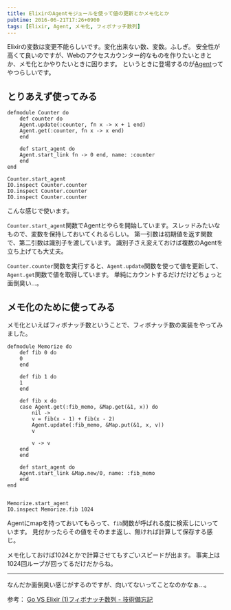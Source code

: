 ```yaml
---
title: ElixirのAgentモジュールを使って値の更新とかメモ化とか
pubtime: 2016-06-21T17:26+0900
tags: [Elixir, Agent, メモ化, フィボナッチ数列]
---
```


Elixirの変数は変更不能らしいです。変化出来ない数、変数。ふしぎ。
安全性が高くて良いのですが、Webのアクセスカウンター的なものを作りたいときとか、メモ化とかやりたいときに困ります。
というときに登場するのが[Agent](http://elixir-lang.org/docs/stable/elixir/Agent.html)ってやつらしいです。

## とりあえず使ってみる
```
defmodule Counter do
    def counter do
    Agent.update(:counter, fn x -> x + 1 end)
    Agent.get(:counter, fn x -> x end)
    end

    def start_agent do
    Agent.start_link fn -> 0 end, name: :counter
    end
end

Counter.start_agent
IO.inspect Counter.counter
IO.inspect Counter.counter
IO.inspect Counter.counter
```
こんな感じで使います。

`Counter.start_agent`関数でAgentとやらを開始しています。スレッドみたいなもので、変数を保持しておいてくれるらしい。
第一引数は初期値を返す関数で、第二引数は識別子を渡しています。
識別子さえ変えておけば複数のAgentを立ち上げても大丈夫。

`Counter.counter`関数を実行すると、`Agent.update`関数を使って値を更新して、`Agent.get`関数で値を取得しています。
単純にカウントするだけだけどちょっと面倒臭い…。

## メモ化のために使ってみる
メモ化といえばフィボナッチ数ということで、フィボナッチ数の実装をやってみました。
```
defmodule Memorize do
    def fib 0 do
    0
    end

    def fib 1 do
    1
    end

    def fib x do
    case Agent.get(:fib_memo, &Map.get(&1, x)) do
        nil ->
        v = fib(x - 1) + fib(x - 2)
        Agent.update(:fib_memo, &Map.put(&1, x, v))
        v

        v -> v
    end
    end

    def start_agent do
    Agent.start_link &Map.new/0, name: :fib_memo
    end
end


Memorize.start_agent
IO.inspect Memorize.fib 1024
```
Agentにmapを持っておいてもらって、`fib`関数が呼ばれる度に検索しにいっています。
見付かったらその値をそのまま返し、無ければ計算して保存する感じ。

メモ化しておけば1024とかで計算させてもすごいスピードが出ます。
事実上は1024回ループが回ってるだけだからね。

---

なんだか面倒臭い感じがするのですが、向いてないってことなのかなぁ…。

参考： [Go VS Elixir (1)フィボナッチ数列 - 技術備忘記](http://junchang1031.hatenablog.com/entry/2015/12/09/021113)
